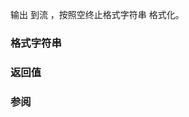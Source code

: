 {{cpp/chrono/title|1=to_stream {{small|(std::chrono::month)}}}}
{{cpp/chrono/month/navbar}}
{{dcl begin}}
{{dcl|since=c++20|1=
template &lt;class CharT, class Traits&gt;
std::basic_ostream&lt;CharT, Traits&gt;&amp;
to_stream(std::basic_ostream&lt;CharT, Traits&gt;&amp; os, const CharT* fmt, const std::chrono::month&amp; m);
}}
{{dcl end}}

输出 {{tt|m}} 到流 {{tt|os}} ，按照空终止格式字符串 {{tt|fmt}} 格式化。

=== 格式字符串 ===
{{cpp/chrono/to_stream format begin}}
{{cpp/chrono/to_stream format rows/month}}
{{cpp/chrono/to stream format unspec}}
{{cpp/chrono/to_stream format rows/year}}
{{cpp/chrono/to_stream format rows/day}}
{{cpp/chrono/to_stream format rows/weekday}}
{{cpp/chrono/to_stream format rows/date}}
{{cpp/chrono/to_stream format rows/time}}
{{cpp/chrono/to_stream format rows/others}}
{{cpp/chrono/to_stream format end}}

=== 返回值 ===
{{tt|os}}

=== 参阅 ===
{{dsc begin}}
{{dsc inc | cpp/chrono/dsc format}}
{{dsc end}}

{{langlinks|en|ja}}